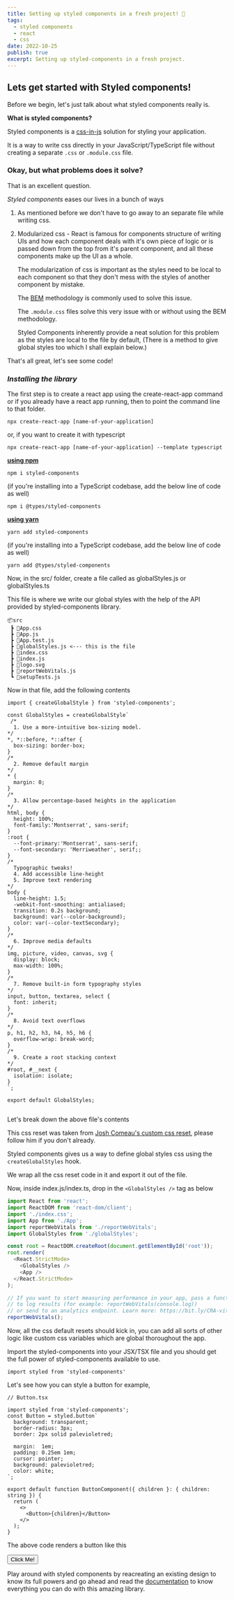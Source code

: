 ```yaml
---
title: Setting up styled components in a fresh project! 🕺
tags:
  - styled components
  - react
  - css
date: 2022-10-25
publish: true
excerpt: Setting up styled-components in a fresh project.
---
```


## Lets get started with Styled components!

Before we begin, let's just talk about what styled components really is.

**What is styled components?**

Styled components is a [css-in-js](https://css-tricks.com/a-thorough-analysis-of-css-in-js/) solution for styling your application.

It is a way to write css directly in your JavaScript/TypeScript file without creating a separate `.css` or `.module.css` file.

### Okay, but what problems does it solve?

That is an excellent question.

_Styled components_ eases our lives in a bunch of ways

1. As mentioned before we don't have to go away to an separate file while writing css.

2. Modularized css -
   React is famous for components structure of writing UIs and how each component deals with it's own piece of logic or is passed down from the top from it's parent component, and all these
   components make up the UI as a whole.

   The modularization of css is important as the styles need to be local to each component so that they don't mess with the styles of another component by mistake.

   The [BEM](https://css-tricks.com/bem-101/) methodology is commonly used to solve this issue.

   The `.module.css` files solve this very issue with or without using the BEM methodology.

   Styled Components inherently provide a neat solution for this problem as the styles are local to the file by default, (There is a method to give global styles too which I shall explain below.)

That's all great, let's see some code!

### _Installing the library_

The first step is to create a react app using the create-react-app command or if you already have a react app running, then to point the command line to that folder.

```
npx create-react-app [name-of-your-application]
```

or, if you want to create it with typescript

```
npx create-react-app [name-of-your-application] --template typescript
```

<ins>**using npm**</ins>

```
npm i styled-components
```

(if you're installing into a TypeScript codebase, add the below line of code as well)

```
npm i @types/styled-components
```

<ins>**using yarn**</ins>

```
yarn add styled-components
```

(if you're installing into a TypeScript codebase, add the below line of code as well)

```
yarn add @types/styled-components
```

Now, in the src/ folder, create a file called as globalStyles.js or globalStyles.ts

This file is where we write our global styles with the help of the API provided by styled-components library.

```
📦src
 ┣ 📜App.css
 ┣ 📜App.js
 ┣ 📜App.test.js
 ┣ 📜globalStyles.js <--- this is the file
 ┣ 📜index.css
 ┣ 📜index.js
 ┣ 📜logo.svg
 ┣ 📜reportWebVitals.js
 ┗ 📜setupTests.js
```

Now in that file, add the following contents

```
import { createGlobalStyle } from 'styled-components';

const GlobalStyles = createGlobalStyle`
 /*
  1. Use a more-intuitive box-sizing model.
*/
*, *::before, *::after {
  box-sizing: border-box;
}
/*
  2. Remove default margin
*/
* {
  margin: 0;
}
/*
  3. Allow percentage-based heights in the application
*/
html, body {
  height: 100%;
  font-family:'Montserrat', sans-serif;
}
:root {
  --font-primary:'Montserrat', sans-serif;
  --font-secondary: 'Merriweather', serif;;
}
/*
  Typographic tweaks!
  4. Add accessible line-height
  5. Improve text rendering
*/
body {
  line-height: 1.5;
  -webkit-font-smoothing: antialiased;
  transition: 0.2s background;
  background: var(--color-background);
  color: var(--color-textSecondary);
}
/*
  6. Improve media defaults
*/
img, picture, video, canvas, svg {
  display: block;
  max-width: 100%;
}
/*
  7. Remove built-in form typography styles
*/
input, button, textarea, select {
  font: inherit;
}
/*
  8. Avoid text overflows
*/
p, h1, h2, h3, h4, h5, h6 {
  overflow-wrap: break-word;
}
/*
  9. Create a root stacking context
*/
#root, #__next {
  isolation: isolate;
}
`;

export default GlobalStyles;


```

Let's break down the above file's contents

This css reset was taken from [Josh Comeau's custom css reset](https://www.joshwcomeau.com/css/custom-css-reset/), please follow him if you don't already.

Styled components gives us a way to define global styles css using the `createGlobalStyles` hook.

We wrap all the css reset code in it and export it out of the file.

Now, inside index.js/index.ts, drop in the `<GlobalStyles />` tag as below

```ts
import React from 'react';
import ReactDOM from 'react-dom/client';
import './index.css';
import App from './App';
import reportWebVitals from './reportWebVitals';
import GlobalStyles from './globalStyles';

const root = ReactDOM.createRoot(document.getElementById('root'));
root.render(
  <React.StrictMode>
    <GlobalStyles />
    <App />
  </React.StrictMode>
);

// If you want to start measuring performance in your app, pass a function
// to log results (for example: reportWebVitals(console.log))
// or send to an analytics endpoint. Learn more: https://bit.ly/CRA-vitals
reportWebVitals();
```

Now, all the css default resets should kick in, you can add all sorts of other logic like custom css variables which are global thoroughout the app.

Import the styled-components into your JSX/TSX file and you should get the full power of styled-components available to use.

```
import styled from 'styled-components'
```

Let's see how you can style a button for example,

```
// Button.tsx

import styled from 'styled-components';
const Button = styled.button`
  background: transparent;
  border-radius: 3px;
  border: 2px solid palevioletred;

  margin:  1em;
  padding: 0.25em 1em;
  cursor: pointer;
  background: palevioletred;
  color: white;
`;

export default function ButtonComponent({ children }: { children: string }) {
  return (
    <>
      <Button>{children}</Button>
    </>
  );
}

```

The above code renders a button like this

<Button>Click Me!</Button>

Play around with styled components by reacreating an existing design to know its full powers and go ahead and read the [documentation](https://styled-components.com/) to know everything you can do with this
amazing library.
